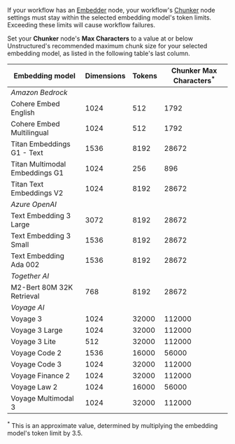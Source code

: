 If your workflow has an [Embedder](/ui/embedding) node, your workflow's [Chunker](/ui/chunking) node settings must stay within the selected embedding model's token limits. 
Exceeding these limits will cause workflow failures.

Set your **Chunker** node's **Max Characters** to a value at or below Unstructured's recommended maximum chunk size for your selected embedding model, 
as listed in the following table's last column.

| Embedding model | Dimensions | Tokens | Chunker Max Characters<sup>*</sup> |
|---|---|---|---|
| _Amazon Bedrock_ | | | |
| Cohere Embed English | 1024 | 512 | 1792 |
| Cohere Embed Multilingual | 1024 | 512 | 1792 |
| Titan Embeddings G1 - Text | 1536 | 8192 | 28672 |
| Titan Multimodal Embeddings G1 | 1024 | 256 | 896 |
| Titan Text Embeddings V2 | 1024 | 8192 | 28672 |
| _Azure OpenAI_ | | | | 
| Text Embedding 3 Large | 3072 | 8192 | 28672 |
| Text Embedding 3 Small | 1536 | 8192 | 28672 |
| Text Embedding Ada 002 | 1536 | 8192 | 28672 |
| _Together AI_ | | | |
| M2-Bert 80M 32K Retrieval | 768 | 8192 | 28672 |
| _Voyage AI_ | | | |
| Voyage 3 | 1024 | 32000 | 112000 |
| Voyage 3 Large | 1024 | 32000 | 112000 |
| Voyage 3 Lite | 512 | 32000 | 112000 |
| Voyage Code 2 | 1536 | 16000| 56000 |
| Voyage Code 3 | 1024 | 32000 | 112000 |
| Voyage Finance 2 | 1024 | 32000| 112000 |
| Voyage Law 2 | 1024 | 16000 | 56000 |
| Voyage Multimodal 3 | 1024 | 32000 | 112000 |

<sup>*</sup> This is an approximate value, determined by multiplying the embedding model's token limit by 3.5.